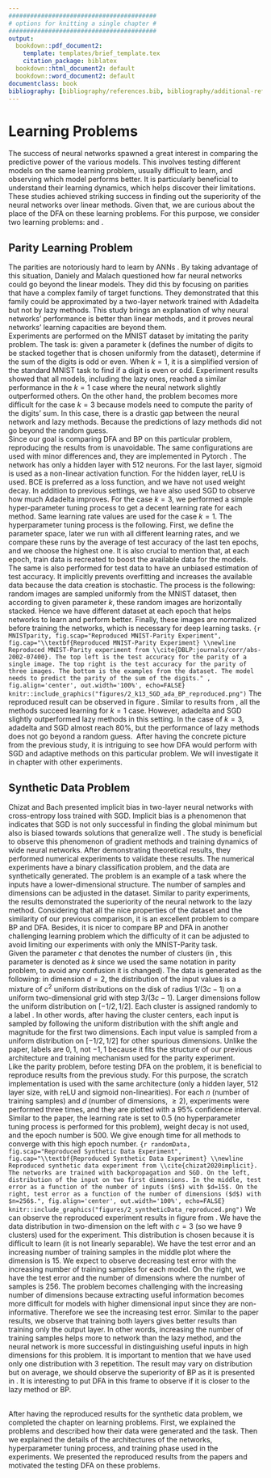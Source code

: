 ```yaml
---
#########################################
# options for knitting a single chapter #
#########################################
output:
  bookdown::pdf_document2:
    template: templates/brief_template.tex
    citation_package: biblatex
  bookdown::html_document2: default
  bookdown::word_document2: default
documentclass: book
bibliography: [bibliography/references.bib, bibliography/additional-references.bib]
---
```


# Learning Problems {#chap:chapter_2}
\minitoc <!-- this will include a mini table of contents-->

<!-- LaTeX normally does not indent the first line after a heading - however, it does so after the mini table of contents. You can manually tell it not to with \noindent -->

\noindent The success of neural networks spawned a great interest in comparing the predictive power of the various models. This involves testing different models on the same learning problem, usually difficult to learn, and observing which model performs better. It is particularly beneficial to understand their learning dynamics, which helps discover their limitations. These studies achieved striking success in finding out the superiority of the neural networks over linear methods. Given that, we are curious about the place of the DFA on these learning problems. For this purpose, we consider two learning problems: \textbf{parity learning} and \textbf{synthetic data problem}.

## Parity Learning Problem
The parities are notoriously hard to learn by ANNs \cite{DBLP:journals/corr/abs-1807-06399}. By taking advantage of this situation, Daniely and Malach \cite{DBLP:journals/corr/abs-2002-07400} questioned how far neural networks could go beyond the linear models. They did this by focusing on parities that have a complex family of target functions. They demonstrated that this family could be approximated by a two-layer network trained with Adadelta but not by lazy methods. This study brings an explanation of why neural networks' performance is better than linear methods, and it proves neural networks' learning capacities are beyond them.\
Experiments are performed on the MNIST dataset by imitating the parity problem. The task is: given a parameter k (defines the number of digits to be stacked together that is chosen uniformly from the dataset), determine if the sum of the digits is odd or even. When $k=1$, it is a simplified version of the standard MNIST task to find if a digit is even or odd. Experiment results showed that all models, including the lazy ones, reached a similar performance in the $k=1$ case where the neural network slightly outperformed others. On the other hand, the problem becomes more difficult for the case $k=3$ because models need to compute the parity of the digits' sum. In this case, there is a drastic gap between the neural network and lazy methods. Because the predictions of lazy methods did not go beyond the random guess.\
Since our goal is comparing DFA and BP on this particular problem, reproducing the results from \cite{DBLP:journals/corr/abs-2002-07400} is unavoidable. The same configurations are used with minor differences and, they are implemented in Pytorch \cite{NEURIPS2019_9015}. The network has only a hidden layer with $512$ neurons. For the last layer, sigmoid is used as a non-linear activation function. For the hidden layer, reLU is used. BCE is preferred as a loss function, and we have not used weight decay. In addition to previous settings, we have also used SGD to observe how much Adadelta improves. For the case $k=3$, we performed a simple hyper-parameter tuning process to get a decent learning rate for each method. Same learning rate values are used for the case $k=1$. The hyperparameter tuning process is the following. First, we define the parameter space, later we run with all different learning rates, and we compare these runs by the average of test accuracy of the last ten epochs, and we choose the highest one. It is also crucial to mention that, at each epoch, train data is recreated to boost the available data for the models. The same is also performed for test data to have an unbiased estimation of test accuracy. It implicitly prevents overfitting and increases the available data because the data creation is stochastic. The process is the following: random images are sampled uniformly from the MNIST dataset, then according to given parameter $k$, these random images are horizontally stacked. Hence we have different dataset at each epoch that helps networks to learn and perform better. Finally, these images are normalized before training the networks, which is necessary for deep learning tasks. 
```{r MNISTparity, fig.scap="Reproduced MNIST-Parity Experiment", fig.cap="\\textbf{Reproduced MNIST-Parity Experiment} \\newline Reproduced MNIST-Parity experiment from \\cite{DBLP:journals/corr/abs-2002-07400}. The top left is the test accuracy for the parity of a single image. The top right is the test accuracy for the parity of three images. The bottom is the examples from the dataset. The model needs to predict the parity of the sum of the digits." , fig.align='center', out.width='100%', echo=FALSE}
knitr::include_graphics("figures/2_k13_SGD_ada_BP_reproduced.png")
```
\noindent The reproduced result can be observed in figure \ref{fig:MNISTparity}. Similar to results from \cite{DBLP:journals/corr/abs-2002-07400}, all the methods succeed learning for $k=1$ case. However, adadelta and SGD slightly outperformed lazy methods in this setting. In the case of $k=3$, adadelta and SGD almost reach $80\%$, but the performance of lazy methods does not go beyond a random guess.\ 
After having the concrete picture from the previous study, it is intriguing to see how DFA would perform with SGD and adaptive methods on this particular problem. We will investigate it in chapter \ref{chap:chapter_3} with other experiments.

## Synthetic Data Problem
Chizat and Bach \cite{chizat2020implicit} presented implicit bias in two-layer neural networks with cross-entropy loss trained with SGD. Implicit bias is a phenomenon that indicates that SGD is not only successful in finding the global minimum but also is biased towards solutions that generalize well \cite{yun2021unifying}. The study is beneficial to observe this phenomenon of gradient methods and training dynamics of wide neural networks. After demonstrating theoretical results, they performed numerical experiments to validate these results. The numerical experiments have a binary classification problem, and the data are synthetically generated. The problem is an example of a task where the inputs have a lower-dimensional structure. The number of samples and dimensions can be adjusted in the dataset. Similar to parity experiments, the results demonstrated the superiority of the neural network to the lazy method. Considering that all the nice properties of the dataset and the similarity of our previous comparison, it is an excellent problem to compare BP and DFA. Besides, it is nicer to compare BP and DFA in another challenging learning problem which the difficulty of it can be adjusted to avoid limiting our experiments with only the MNIST-Parity task.\
\noindent Given the parameter $c$ that denotes the number of clusters (in \cite{chizat2020implicit}, this parameter is denoted as $k$ since we used the same notation in parity problem, to avoid any confusion it is changed). The data is generated as the following: in dimension $d=2$, the distribution of the input values is a mixture of $c^2$ uniform distributions on the disk of radius $1/ (3c-1)$ on a uniform two-dimensional grid with step $3/(3c-1)$. Larger dimensions follow the uniform distribution  on $[-1/2,1/2]$. Each cluster is assigned randomly to a label \cite{chizat2020implicit}. In other words, after having the cluster centers, each input is sampled by following the uniform distribution with the shift angle and magnitude for the first two dimensions. Each input value is sampled from a uniform distribution on $[-1/2,1/2]$ for other spurious dimensions. Unlike the paper, labels are $0,1$, not $-1,1$ because it fits the structure of our previous architecture and training mechanism used for the parity experiment.\
Like the parity problem, before testing DFA on the problem, it is beneficial to reproduce results from the previous study. For this purpose, the scratch implementation is used with the same architecture (only a hidden layer, $512$ layer size, with reLU and sigmoid non-linearities). For each $n$ (number of training samples) and $d$ (number of dimensions, $\geq2$), experiments were performed three times, and they are plotted with a $95\%$ confidence interval. Similar to the paper, the learning rate is set to $0.5$ (no hyperparameter tuning process is performed for this problem), weight decay is not used, and the epoch number is $500$. We give enough time for all methods to converge with this high epoch number.
```{r randomData, fig.scap="Reproduced Synthetic Data Experiment", fig.cap="\\textbf{Reproduced Synthetic Data Experiment} \\newline Reproduced synthetic data experiment from \\cite{chizat2020implicit}. The networks are trained with backpropagation and SGD. On the left, distribution of the input on two first dimensions. In the middle, test error as a function of the number of inputs ($n$) with $d=15$. On the right, test error as a function of the number of dimensions ($d$) with $n=256$.", fig.align='center', out.width='100%', echo=FALSE}
knitr::include_graphics("figures/2_syntheticData_reproduced.png")
```
\noindent We can observe the reproduced experiment results in figure \ref{fig:randomData} from \cite{chizat2020implicit}. We have the data distribution in two-dimension on the left with $c=3$ (so we have 9 clusters) used for the experiment. This distribution is chosen because it is difficult to learn (it is not linearly separable). We have the test error and an increasing number of training samples in the middle plot where the dimension is $15$. We expect to observe decreasing test error with the increasing number of training samples for each model. On the right, we have the test error and the number of dimensions where the number of samples is $256$. The problem becomes challenging with the increasing number of dimensions because extracting useful information becomes more difficult for models with higher dimensional input since they are non-informative. Therefore we see the increasing test error. Similar to the paper results, we observe that training both layers gives better results than training only the output layer. In other words, increasing the number of training samples helps more to network than the lazy method, and the neural network is more successful in distinguishing useful inputs in high dimensions for this problem. It is important to mention that we have used only one distribution with $3$ repetition. The result may vary on distribution but on average, we should observe the superiority of BP as it is presented in \cite{chizat2020implicit}. It is interesting to put DFA in this frame to observe if it is closer to the lazy method or BP.\

\noindent \textbf{Highlights} \
After having the reproduced results for the synthetic data problem, we completed the chapter on learning problems.  First, we explained the problems and described how their data were generated and the task. Then we explained the details of the architectures of the networks, hyperparameter tuning process, and training phase used in the experiments. We presented the reproduced results from the papers and motivated the testing DFA on these problems.